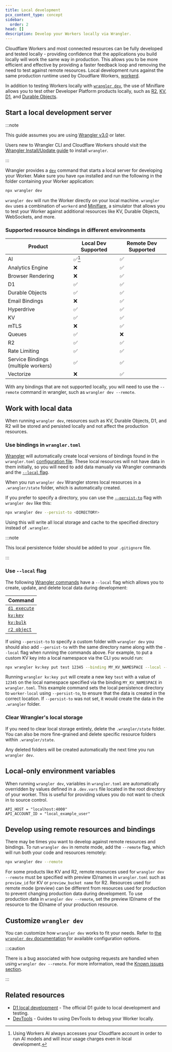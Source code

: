 ```yaml
---
title: Local development
pcx_content_type: concept
sidebar:
  order: 2
head: []
description: Develop your Workers locally via Wrangler.
---
```


Cloudflare Workers and most connected resources can be fully developed and tested locally - providing confidence that the applications you build locally will work the same way in production. This allows you to be more efficient and effective by providing a faster feedback loop and removing the need to test against remote resources. Local development runs against the same production runtime used by Cloudflare Workers, [workerd](https://github.com/cloudflare/workerd).

In addition to testing Workers locally with [`wrangler dev`](/workers/wrangler/commands/#dev), the use of Miniflare allows you to test other Developer Platform products locally, such as [R2](/r2/), [KV](/kv/), [D1](/d1/), and [Durable Objects](/durable-objects/).

## Start a local development server

:::note

This guide assumes you are using [Wrangler v3.0](https://blog.cloudflare.com/wrangler3/) or later.

Users new to Wrangler CLI and Cloudflare Workers should visit the [Wrangler Install/Update guide](/workers/wrangler/install-and-update) to install `wrangler`.

:::

Wrangler provides a [`dev`](/workers/wrangler/commands/#dev) command that starts a local server for developing your Worker. Make sure you have `npm` installed and run the following in the folder containing your Worker application:

```sh
npx wrangler dev
```

`wrangler dev` will run the Worker directly on your local machine. `wrangler dev` uses a combination of `workerd` and [Miniflare](https://github.com/cloudflare/workers-sdk/tree/main/packages/miniflare), a simulator that allows you to test your Worker against additional resources like KV, Durable Objects, WebSockets, and more.

### Supported resource bindings in different environments

| Product                             | Local Dev Supported | Remote Dev Supported |
| ----------------------------------- | ------------------- | -------------------- |
| AI                                  | ✅[^1]              | ✅                   |
| Analytics Engine                    | ❌                  | ✅                   |
| Browser Rendering                   | ❌                  | ✅                   |
| D1                                  | ✅                  | ✅                   |
| Durable Objects                     | ✅                  | ✅                   |
| Email Bindings                      | ❌                  | ✅                   |
| Hyperdrive                          | ✅                  | ✅                   |
| KV                                  | ✅                  | ✅                   |
| mTLS                                | ❌                  | ✅                   |
| Queues                              | ✅                  | ❌                   |
| R2                                  | ✅                  | ✅                   |
| Rate Limiting                       | ✅                  | ✅                   |
| Service Bindings (multiple workers) | ✅                  | ✅                   |
| Vectorize                           | ❌                  | ✅                   |

With any bindings that are not supported locally, you will need to use the `--remote` command in wrangler, such as `wrangler dev --remote`.

[^1]: Using Workers AI always accesses your Cloudflare account in order to run AI models and will incur usage charges even in local development.

## Work with local data

When running `wrangler dev`, resources such as KV, Durable Objects, D1, and R2 will be stored and persisted locally and not affect the production resources.

### Use bindings in `wrangler.toml`

[Wrangler](/workers/wrangler/) will automatically create local versions of bindings found in the `wrangler.toml` [configuration file](/workers/wrangler/configuration/). These local resources will not have data in them initially, so you will need to add data manually via Wrangler commands and the [`--local` flag](/workers/testing/local-development/#use---local-flag).

When you run `wrangler dev` Wrangler stores local resources in a `.wrangler/state` folder, which is automatically created.

If you prefer to specify a directory, you can use the [`--persist-to`](/workers/wrangler/commands/#dev) flag with `wrangler dev` like this:

```sh
npx wrangler dev --persist-to <DIRECTORY>
```

Using this will write all local storage and cache to the specified directory instead of `.wrangler`.

:::note

This local persistence folder should be added to your `.gitignore` file.

:::

### Use `--local` flag

The following [Wrangler commands](/workers/wrangler/commands/) have a `--local` flag which allows you to create, update, and delete local data during development:

| Command                                              |
| ---------------------------------------------------- |
| [`d1 execute`](/workers/wrangler/commands/#execute)  |
| [`kv:key`](/workers/wrangler/commands/#kv-key)       |
| [`kv:bulk`](/workers/wrangler/commands/#kv-bulk)     |
| [`r2 object`](/workers/wrangler/commands/#r2-object) |

If using `--persist-to` to specify a custom folder with `wrangler dev` you should also add `--persist-to` with the same directory name along with the `--local` flag when running the commands above. For example, to put a custom KV key into a local namespace via the CLI you would run:

```sh
npx wrangler kv:key put test 12345 --binding MY_KV_NAMESPACE --local --persist-to worker-local
```

Running `wrangler kv:key put` will create a new key `test` with a value of `12345` on the local namespace specified via the binding `MY_KV_NAMESPACE` in `wrangler.toml`. This example command sets the local persistence directory to `worker-local` using `--persist-to`, to ensure that the data is created in the correct location. If `--persist-to` was not set, it would create the data in the `.wrangler` folder.

### Clear Wrangler's local storage

If you need to clear local storage entirely, delete the `.wrangler/state` folder. You can also be more fine-grained and delete specific resource folders within `.wrangler/state`.

Any deleted folders will be created automatically the next time you run `wrangler dev`.

## Local-only environment variables

When running `wrangler dev`, variables in `wrangler.toml` are automatically overridden by values defined in a `.dev.vars` file located in the root directory of your worker. This is useful for providing values you do not want to check in to source control.

```shell
API_HOST = "localhost:4000"
API_ACCOUNT_ID = "local_example_user"
```

## Develop using remote resources and bindings

There may be times you want to develop against remote resources and bindings. To run `wrangler dev` in remote mode, add the `--remote` flag, which will run both your code and resources remotely:

```sh
npx wrangler dev --remote
```

For some products like KV and R2, remote resources used for `wrangler dev --remote` must be specified with preview ID/names in `wrangler.toml` such as `preview_id` for KV or `preview_bucket name` for R2. Resources used for remote mode (preview) can be different from resources used for production to prevent changing production data during development. To use production data in `wrangler dev --remote`, set the preview ID/name of the resource to the ID/name of your production resource.

## Customize `wrangler dev`

You can customize how `wrangler dev` works to fit your needs. Refer to [the `wrangler dev` documentation](/workers/wrangler/commands/#dev) for available configuration options.

:::caution

There is a bug associated with how outgoing requests are handled when using `wrangler dev --remote`. For more information, read the [Known issues section](/workers/platform/known-issues/#wrangler-dev).

:::

## Related resources

- [D1 local development](/d1/build-with-d1/local-development/) - The official D1 guide to local development and testing.
- [DevTools](/workers/observability/dev-tools) - Guides to using DevTools to debug your Worker locally.
